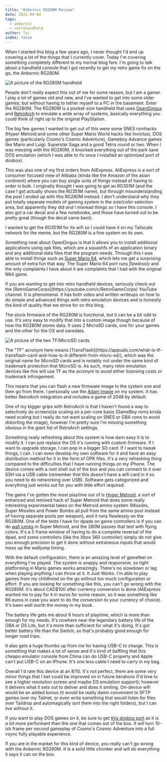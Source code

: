 ```yaml
---
title: "Anbernic RG280M Review"
date: 2021-09-04
tags:
  - anbernic
  - retrohandheld
author: Twi
index: false
---
```


When I started this blog a few years ago, I never thought I'd end up covering a
lot of the things that I currently cover. Today I'm covering something
completely different to my normal blog fare. I'm going to talk about a handheld
console that I got recently to get my retro game fix on the go, the Anbernic
RG280M.

![A picture of the RG280M handheld](https://cdn.xeiaso.net/file/christine-static/blog/E-d4eCMXoAgZUEz.jpeg)

People don't really expect this out of me for some reason, but I am a gamer. I
play a lot of games old and new, and I've wanted to get into some older games;
but without having to tether myself to a PC in the basement. Enter the RG280M.
The RG280M is a pocket-size handheld that uses
[OpenDingux](https://opendingux.net) and [RetroArch](https://www.retroarch.com)
to emulate a wide array of systems, basically everything you could think of
right up to the original PlayStation.

The big few games I wanted to get out of this were some SNES romhacks (Hyper
Metroid and some other Super Mario World hacks like Invictus), DOS games
(particularly Cosmo's Cosmic Adventure), Gameboy Advance games like Mario and
Luigi: Superstar Saga and a good Tetris round or two. When I was messing with
the RG280M, it knocked everything out of the park save DOS emulation (which
I was able to fix once I installed an optimized port of dosbox).

This was also one of my first orders from AliExpress. AliExpress is a sort of
consumer focused view of Alibaba (kinda like the Amazon of the asian continent)
where you can buy single units of things instead of having to order in bulk. I
originally thought I was going to get an RG351M (and the case I got actually
shows the RG351M name), but through misunderstanding the post I ended up with
this RG280M instead. I don't understand why they put totally separate models of
gaming system in the _size/color_ selection area, but apparently they did and I
misread things so I have this console. I also got a car decal and a few
notebooks, and those have turned out to be pretty great (though the decal came
bent).

<XeblogConv name="Cadey" mood="enby">
  I wanted to get the RG351M for its wifi so I could have it on my Tailscale
  network for the meme, but the RG280M is a fine system on its own.
</XeblogConv>

Something neat about OpenDingux is that it allows you to install additional
applications using opk files, which are a squashfs of an application binary and
any additional data files that the program needs. Through this I was able to
install things such as [Super Mario
64](https://retrogamecorps.com/2020/10/26/super-mario-64-port-for-rg350-devices/),
which lets me get a surprising amount of extra fun that way. The Super Mario 64
port runs _flawlessly_ and the only complaints I have about it are complaints
that I had with the original N64 game.

<XeblogConv name="Mara" mood="happy">
  If you are wanting to get into retro handheld devices, seriously check out the
  [RetroGameCorps](https://youtube.com/c/RetroGameCorps) YouTube channel. It is
  phenomenal. It has both video and written writeups on how to do simple and
  advanced things with retro emulation devices and is honestly the kind of
  quality that we strive for on this blog.
</XeblogConv>

The stock firmware of the RG280M is functional, but it can be a bit odd to use.
It's very easy to modify that into a custom image though because of how the
RG280M stores data. It uses 2 MicroSD cards, one for your games and the other for the
OS and savedata.

![A picture of the two TF/MicroSD
cards](https://cdn.xeiaso.net/file/christine-static/blog/E-d4NpyWEAoEgz7.jpeg)

<XeblogConv name="Mara" mood="hacker">
  The "TF" acronym here means
  [TransFlash](https://appuals.com/what-is-tf-transflash-card-and-how-is-it-different-from-micro-sd/),
  which was the original name for MicroSD cards and is notably not under the
  same kind of trademark protection that MicroSD is. As such, many retro
  emulation devices like this will use TF as the acronym to avoid either
  licensing costs or trademark infringement.
</XeblogConv>

This means that you can flash a new firmware image to the system one and then go
from there. I personally use the [Adam
Image](https://github.com/eduardofilo/RG350_adam_image) on my system. It has
better RetroArch integration and includes a game of 2048 by default.

One of my bigger grips with RetroArch is that I haven't found a way to
selectively do screensize scaling on a per-core basis (GameBoy roms kinda need
scaling but I really do not want scaling on SNES or GBA roms to avoid distorting
the image), however I'm pretty sure I'm missing something obvious in the giant
list of RetroArch settings.

Something really refreshing about this system is how darn easy it is to modify
it. I can just replace the OS it's running with custom firmware. If I want to
upgrade storage, I can pop in a bigger SD card. If I want to tweak things, I
can. I can even develop my own software for it and have an easy distribution
method for it in the form of OPK files. It's a very refreshing thing compared to
the difficulties that I have running things on my iPhone. The device comes with
a root shell out of the box and you can connect to it over SSH via a USB cable
(remember that this doesn't have a wifi card in it so you need to do networking
over USB). Software gets categorized and everything just works out for you with
little effort required.

The game I've gotten the most playtime out of is [Hyper
Metroid](https://hyper.metroidconstruction.com), a sort of enhanced and remixed
hack of Super Metroid that does some really interesting experimental takes on
the Metroid ammo system (Missiles, Super Missiles and Power Bombs all pull from
the same ammo pool instead of having separate pools per weapon), and it runs
flawlessly on the RG280M. One of the tests I have for dpads on game controllers
is if you can do [wall jumps](https://youtu.be/FApDTSPN_dY) in Super Metroid,
and the 280M passes that test with flying colors. It's a 5 frame window of
having to do a complete reversal of the dpad, and some controllers (like the
Xbox 360 controller) simply do not give you enough precision to get it done
without extraneous inputs that would mess up the walljump timing.

With the default configuration, there is an amazing level of gamefeel on
everything I've played. The system is snappy and responsive, so tight
platforming in Mario games works amazingly. There's no slowdown or lag when
playing anything I can throw at it. It Just Works. I'm able to play games from
my childhood on the go without too much configuration or effort. If you are
looking for something like this, you can't go wrong with the RG280M. It's about
CAD$100 after currency conversion is done (AliExpress wanted me to pay for it in
euros for some reason, so it was something like 86 euros in case you want to do
the conversion to your currency of choice). It's been well worth the money in my
book.

The battery life gets me about 6 hours of playtime, which is more than enough
for my needs. It's nowhere near the legendary battery life of the GBA or DS
Lite, but it's more than sufficient for what it's doing. It's got better battery
life than the Switch, so that's probably good enough for longer road trips.

It also gets a huge thumbs up from me for having USB-C to charge. This is
something that makes a lot of sense and it's kind of baffling that this cheapo
emulator console from China can do USB-C properly and Apple can't put USB-C on
an iPhone. It's one less cable I need to carry in my bag.

Overall I'd rate this device at an 8/10. It's not perfect, there are some very
minor things that I bet could be improved on in future iterations (I'd love to
see a higher resolution screen and maybe DS emulation support); however it
delivers what it sets out to deliver and does it smiling. On-device wifi would
be an added bonus (it would be really damn convenient to SFTP games over my
Tailnet, or even write something that would listen for files over Taildrop and
automagically sort them into the right folders), but I can live without it.

If you want to play DOS games on it, be sure to get [this dosbox
port](https://retrogamecorps.com/2020/09/05/rg350-home-computer-guide/#MSDOS) as
it is _a lot more_ performant than the one that comes out of the box. It will
turn 10-ish frame per second gameplay of Cosmo's Cosmic Adventure into a full
vsync fully playable experience.

If you are in the market for this kind of device, you really can't go wrong with
the Anbernic RG280M. It is a solid little chonker and will do everything it says
it can on the box.

